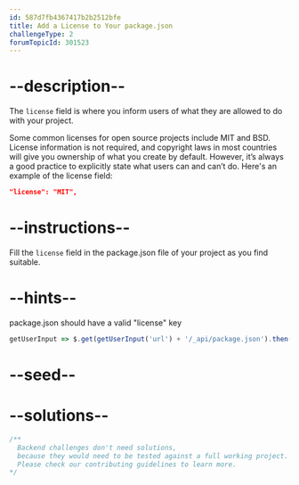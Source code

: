 ```yaml
---
id: 587d7fb4367417b2b2512bfe
title: Add a License to Your package.json
challengeType: 2
forumTopicId: 301523
---
```


# --description--

The `license` field is where you inform users of what they are allowed to do with your project.

Some common licenses for open source projects include MIT and BSD. License information is not required, and copyright laws in most countries will give you ownership of what you create by default. However, it’s always a good practice to explicitly state what users can and can’t do. Here's an example of the license field:

```json
"license": "MIT",
```

# --instructions--

Fill the `license` field in the package.json file of your project as you find suitable.

# --hints--

package.json should have a valid "license" key

```js
getUserInput => $.get(getUserInput('url') + '/_api/package.json').then(data => { var packJson = JSON.parse(data); assert(packJson.license, '"license" is missing'); }, xhr => { throw new Error(xhr.responseText); })
```

# --seed--

# --solutions--

```js
/**
  Backend challenges don't need solutions, 
  because they would need to be tested against a full working project. 
  Please check our contributing guidelines to learn more.
*/
```

